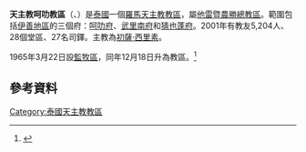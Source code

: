 {{Infobox Roman Catholic diocese
|Roman Catholic Diocese of = 天主教呵叻教区
|Latin name of diocese = Dioecesis Nakhonratchasimaensis
|image = 
|caption = 
|location = [[泰國|泰國]]
|territory = [[伊善地區|伊善地區]]三府
|population = 5,204
|rite = 拉丁禮
|主保 = 
|province = [[天主教他雷暨農勝總教區|他雷暨農勝]]
|established = 1965年
|cathedral = 露德聖母座堂
|副主教座堂 =
|leadership = 主教
|website = http://www.catholic.or.th/bishopkorat/
|教宗 = 
|總主教 = 
|ordinary = 初薩·西里素
|助理主教 = 
}}
'''天主教呵叻教區'''（{{lang-la|Dioecesis Nakhonratchasimaensis}}、{{lang-th|สังฆมณฑลนครราชสีมา}}）是[[泰國|泰國]]一個[[羅馬天主教|羅馬天主教]][[教區|教區]]，屬[[天主教他雷暨農勝總教區|他雷暨農勝總教區]]。範圍包括[[伊善地區|伊善地區]]的三個府：[[呵叻府|呵叻府]]、[[武里南府|武里南府]]和[[猜也蓬府|猜也蓬府]]。2001年有教友5,204人、28個堂區、27名司鐸。主教為[[初薩·西里素|初薩·西里素]]。

1965年3月22日設[[監牧|監牧區]]，同年12月18日升為教區。<ref>{{Cite web |url=http://w2.vatican.va/content/paul-vi/la/apost_constitutions/documents/hf_p-vi_apc_19651218_de-thailandia.html |title=升為總教區的宗座憲令 |access-date=2018-05-06 |archive-date=2020-05-20 |archive-url=https://web.archive.org/web/20200520181015/https://w2.vatican.va/content/paul-vi/la/apost_constitutions/documents/hf_p-vi_apc_19651218_de-thailandia.html |dead-url=no }}</ref>
==參考資料==

{{reflist}}
{{天主教泰國教省}}
[[Category:泰國天主教教區|Category:泰國天主教教區]]